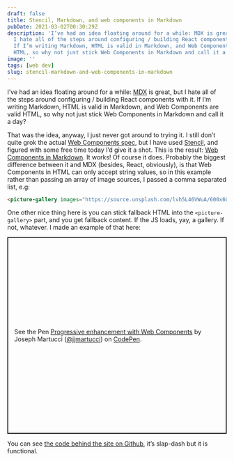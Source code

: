 ```yaml
---
draft: false
title: Stencil, Markdown, and web components in Markdown
pubDate: 2021-03-02T00:30:29Z
description: 'I’ve had an idea floating around for a while: MDX is great, but
  I hate all of the steps around configuring / building React components with it.
  If I’m writing Markdown, HTML is valid in Markdown, and Web Components are valid
  HTML, so why not just stick Web Components in Markdown and call it a day?'
image: ''
tags: [web dev]
slug: stencil-markdown-and-web-components-in-markdown
---
```

I’ve had an idea floating around for a while: [MDX](https://mdxjs.com) is great, but I hate all of the steps around configuring / building React components with it. If I’m writing Markdown, HTML is valid in Markdown, and Web Components are valid HTML, so why not just stick Web Components in Markdown and call it a day?

That was the idea, anyway, I just never got around to trying it. I still don’t quite grok the actual [Web Components spec](https://developer.mozilla.org/en-US/docs/Web/Web_Components), but I have used [Stencil](https://stenciljs.com), and figured with some free time today I’d give it a shot. This is the result: [Web Components in Markdown](https://fervent-noyce-fc1b19.netlify.app). It works! Of course it does. Probably the biggest difference between it and MDX (besides, React, obviously), is that Web Components in HTML can only accept string values, so in this example rather than passing an array of image sources, I passed a comma separated list, e.g:

```html
<picture-gallery images="https://source.unsplash.com/lvh5L46VWuA/600x600, https://source.unsplash.com/TjbedCFPQdc/600x600, https://source.unsplash.com/caM2RdHVAoc/600x600"></picture-gallery>
```

One other nice thing here is you can stick fallback HTML into the `<picture-gallery>` part, and you get fallback content. If the JS loads, yay, a gallery. If not, whatever. I made an example of that here:

<p class="codepen" data-height="452" data-theme-id="light" data-default-tab="js,result" data-user="jjmartucci" data-slug-hash="ExNQVdZ" style="height: 452px; box-sizing: border-box; display: flex; align-items: center; justify-content: center; border: 2px solid; margin: 1em 0; padding: 1em;" data-pen-title="Progressive enhancement with Web Components">
  <span>See the Pen <a href="https://codepen.io/jjmartucci/pen/ExNQVdZ">
  Progressive enhancement with Web Components</a> by Joseph Martucci (<a href="https://codepen.io/jjmartucci">@jjmartucci</a>)
  on <a href="https://codepen.io">CodePen</a>.</span>
</p>
<script async src="https://cpwebassets.codepen.io/assets/embed/ei.js"></script>

You can see [the code behind the site on Github](https://github.com/jjmartucci/stencil-markdown), it’s slap-dash but it is functional.